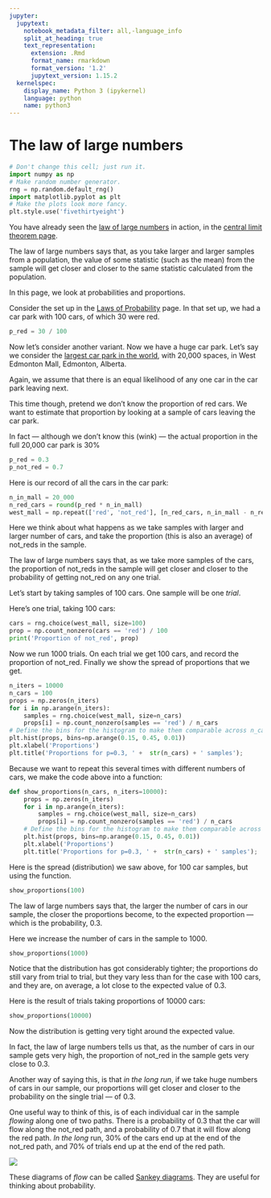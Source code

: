 ```yaml
---
jupyter:
  jupytext:
    notebook_metadata_filter: all,-language_info
    split_at_heading: true
    text_representation:
      extension: .Rmd
      format_name: rmarkdown
      format_version: '1.2'
      jupytext_version: 1.15.2
  kernelspec:
    display_name: Python 3 (ipykernel)
    language: python
    name: python3
---
```


# The law of large numbers

```python
# Don't change this cell; just run it.
import numpy as np
# Make random number generator.
rng = np.random.default_rng()
import matplotlib.pyplot as plt
# Make the plots look more fancy.
plt.style.use('fivethirtyeight')
```

You have already seen the [law of large
numbers](https://en.wikipedia.org/wiki/Law_of_large_numbers) in action, in the
[central limit theorem page](Central_Limit_Theorem).

The law of large numbers says that, as you take larger and larger samples from
a population, the value of some statistic (such as the mean) from the sample
will get closer and closer to the same statistic calculated from the
population.

In this page, we look at probabilities and proportions.

Consider the set up in the [Laws of Probability](laws_of_probability) page.  In that set up, we had a car park with 100 cars, of which 30 were red.

```python
p_red = 30 / 100
```

Now let's consider another variant.  Now we have a huge car park.  Let's say we
consider the [largest car park in the
world](https://www.guinnessworldrecords.com/world-records/largest-car-park),
with 20,000 spaces, in West Edmonton Mall, Edmonton, Alberta.

Again, we assume that there is an equal likelihood of any one car in the car
park leaving next.

This time though, pretend we don't know the proportion of red cars.   We want
to estimate that proportion by looking at a sample of cars leaving the car
park.

In fact — although we don't know this (wink) — the actual proportion in the full 20,000 car park is 30%

```python
p_red = 0.3
p_not_red = 0.7
```

Here is our record of all the cars in the car park:

```python
n_in_mall = 20_000
n_red_cars = round(p_red * n_in_mall)
west_mall = np.repeat(['red', 'not_red'], [n_red_cars, n_in_mall - n_red_cars])
```

Here we think about what happens as we take samples with larger and larger
number of cars, and take the proportion (this is also an average) of not_reds in
the sample.

The law of large numbers says that, as we take more samples of the cars, the proportion of not_reds in the sample will get closer and closer to the probability of getting not_red on any one trial.

Let's start by taking samples of 100 cars.  One sample will be one *trial*.

Here's one trial, taking 100 cars:

```python
cars = rng.choice(west_mall, size=100)
prop = np.count_nonzero(cars == 'red') / 100
print('Proportion of not_red', prop)
```

Now we run 1000 trials.  On each trial we get 100 cars, and record the
proportion of not_red.  Finally we show the spread of proportions that we get.

```python
n_iters = 10000
n_cars = 100
props = np.zeros(n_iters)
for i in np.arange(n_iters):
    samples = rng.choice(west_mall, size=n_cars)
    props[i] = np.count_nonzero(samples == 'red') / n_cars
# Define the bins for the histogram to make them comparable across n_cars
plt.hist(props, bins=np.arange(0.15, 0.45, 0.01))
plt.xlabel('Proportions')
plt.title('Proportions for p=0.3, ' +  str(n_cars) + ' samples');
```

Because we want to repeat this several times with different numbers of cars, we make the code above into a function:

```python
def show_proportions(n_cars, n_iters=10000):
    props = np.zeros(n_iters)
    for i in np.arange(n_iters):
        samples = rng.choice(west_mall, size=n_cars)
        props[i] = np.count_nonzero(samples == 'red') / n_cars
    # Define the bins for the histogram to make them comparable across n_cars
    plt.hist(props, bins=np.arange(0.15, 0.45, 0.01))
    plt.xlabel('Proportions')
    plt.title('Proportions for p=0.3, ' +  str(n_cars) + ' samples');
```

Here is the spread (distribution) we saw above, for 100 car samples, but using
the function.

```python
show_proportions(100)
```

The law of large numbers says that, the larger the number of cars in our
sample, the closer the proportions become, to the expected proportion — which
is the probability, 0.3.

Here we increase the number of cars in the sample to 1000.

```python
show_proportions(1000)
```

Notice that the distribution has got considerably tighter; the proportions do still vary from trial to trial, but they vary less than for the case with 100 cars, and they are, on average, a lot close to the expected value of 0.3.

Here is the result of trials taking proportions of 10000 cars:

```python
show_proportions(10000)
```

Now the distribution is getting very tight around the expected value.

In fact, the law of large numbers tells us that, as the number of cars in our
sample gets very high, the proportion of not_red in the sample gets very close
to 0.3.

Another way of saying this, is that *in the long run*, if we take huge numbers
of cars in our sample, our proportions will get closer and closer to the
probability on the single trial — of 0.3.

One useful way to think of this, is of each individual car in the sample
*flowing* along one of two paths.  There is a probability of 0.3 that the car
will flow along the not_red path, and a probability of 0.7 that it will flow
along the red path. *In the long* run, 30% of the cars end up at the end of the not_red path, and 70% of trials end up at the end of the red path.

![](../images/red_first_sankey.png)

These diagrams of *flow* can be called [Sankey
diagrams](https://en.wikipedia.org/wiki/Sankey_diagram).  They are useful for
thinking about probability.
